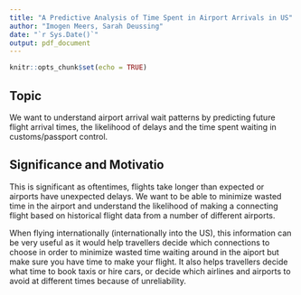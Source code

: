 ```yaml
---
title: "A Predictive Analysis of Time Spent in Airport Arrivals in US"
author: "Imogen Meers, Sarah Deussing"
date: "`r Sys.Date()`"
output: pdf_document
---
```


```r
knitr::opts_chunk$set(echo = TRUE)
```

## Topic
We want to understand airport arrival wait patterns by predicting future flight arrival times, the likelihood of delays and the time spent waiting in customs/passport control. 

## Significance and Motivatio
This is significant as oftentimes, flights take longer than expected or airports have unexpected delays. We want to be able to minimize wasted time in the airport and understand the likelihood of making a connecting flight based on historical flight data from a number of different airports. 

When flying internationally (internationally into the US), this information can be very useful as it would help travellers decide which connections to choose in order to minimize wasted time waiting around in the aiport but make sure you have time to make your flight. It also helps travellers decide what time to book taxis or hire cars, or decide which airlines and airports to avoid at different times because of unreliability.


